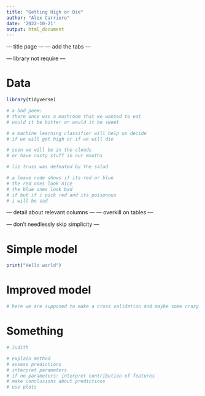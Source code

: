 ```yaml
---
title: "Getting High or Die"
author: "Alex Carriero"
date: '2022-10-21'
output: html_document
---
```


--- title page ---
--- add the tabs ---

--- library not require ---

# Data

```r
library(tidyverse)
```


```r
# a bad poem:  
# there once was a mushroom that we wanted to eat 
# would it be bitter or would it be sweet 

# a machine learning classifier will help us decide 
# if we will get high or if we will die

# soon we will be in the clouds
# or have nasty stuff in our mouths

# liz truss was defeated by the salad

# a leave node shows if its red or blue
# the red ones look nice 
# the blue ones look bad
# if but if i pick red and its poisonous
# i will be sad

```

--- detail about relevant columns ---
--- overkill on tables ---

--- don't needlessly skip simplicity ---

# Simple model

```r
print("Hello world")
```

# Improved model

```r
# here we are supposed to make a cross validation and maybe some crazy threshold stuff
```

# Something

```r
# Judith

# explain method
# assess predictions
# interpret parameters
# if no parameters: interpret contribution of features
# make conclusions about predictions
# use plots
```
